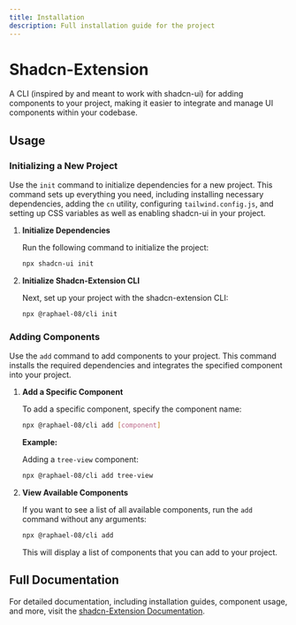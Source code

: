 ```yaml
---
title: Installation
description: Full installation guide for the project
---
```


# Shadcn-Extension

A CLI (inspired by and meant to work with shadcn-ui) for adding components to your project, making it easier to integrate and manage UI components within your codebase.

## Usage

### Initializing a New Project

Use the `init` command to initialize dependencies for a new project. This command sets up everything you need, including installing necessary dependencies, adding the `cn` utility, configuring `tailwind.config.js`, and setting up CSS variables as well as enabling shadcn-ui in your project.

1. **Initialize Dependencies**

   Run the following command to initialize the project:

   ```bash
   npx shadcn-ui init
   ```

2. **Initialize Shadcn-Extension CLI**

   Next, set up your project with the shadcn-extension CLI:

   ```bash
   npx @raphael-08/cli init
   ```

### Adding Components

Use the `add` command to add components to your project. This command installs the required dependencies and integrates the specified component into your project.

1. **Add a Specific Component**

   To add a specific component, specify the component name:

   ```bash
   npx @raphael-08/cli add [component]
   ```

   **Example:**

   Adding a `tree-view` component:

   ```bash
   npx @raphael-08/cli add tree-view
   ```

2. **View Available Components**

   If you want to see a list of all available components, run the `add` command without any arguments:

   ```bash
   npx @raphael-08/cli add
   ```

   This will display a list of components that you can add to your project.

## Full Documentation

For detailed documentation, including installation guides, component usage, and more, visit the [shadcn-Extension Documentation](https://shadcn-extension.vercel.app/docs/installation).
